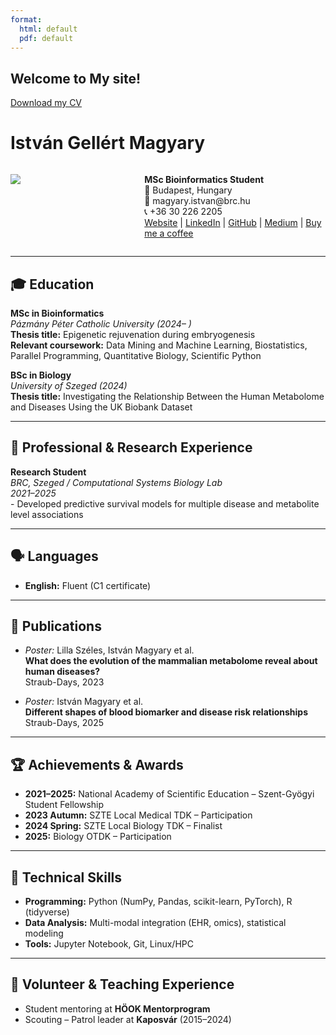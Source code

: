 ```yaml
---
format:
  html: default
  pdf: default
---
```


::: {.content-visible when-format="html"}

# Welcome to My site!

[Download my CV](index.pdf)

:::

# István Gellért Magyary

::: {.columns}

::: {.column width="40%"}
![](images/me.jpeg){.img-fluid}
:::

::: {.column width="60%"}
**MSc Bioinformatics Student**  
📍 Budapest, Hungary  
📧 magyary.istvan@brc.hu  
📞 +36 30 226 2205  
[Website](https://magyaryistvan.hu) | [LinkedIn](https://www.linkedin.com/in/istvan-magyary/) | [GitHub](https://github.com/magistak) | [Medium](https://medium.com/@magistak) | [Buy me a coffee](https://coff.ee/magyary)
:::

:::

---


## 🎓 Education

**MSc in Bioinformatics**  
*Pázmány Péter Catholic University (2024– )*  
**Thesis title:** Epigenetic rejuvenation during embryogenesis  
**Relevant coursework:** Data Mining and Machine Learning, Biostatistics, Parallel Programming, Quantitative Biology, Scientific Python

**BSc in Biology**  
*University of Szeged (2024)*  
**Thesis title:** Investigating the Relationship Between the Human Metabolome and Diseases Using the UK Biobank Dataset

---

## 🧬 Professional & Research Experience

**Research Student**  
*BRC, Szeged / Computational Systems Biology Lab*  
*2021–2025*  
- Developed predictive survival models for multiple disease and metabolite level associations

---

## 🗣️ Languages

- **English:** Fluent (C1 certificate)

---

## 📢 Publications

- *Poster:* Lilla Széles, István Magyary et al.  
  **What does the evolution of the mammalian metabolome reveal about human diseases?**  
  Straub-Days, 2023

- *Poster:* István Magyary et al.  
  **Different shapes of blood biomarker and disease risk relationships**  
  Straub-Days, 2025

---

## 🏆 Achievements & Awards

- **2021–2025:** National Academy of Scientific Education – Szent-Gyögyi Student Fellowship
- **2023 Autumn:** SZTE Local Medical TDK – Participation
- **2024 Spring:** SZTE Local Biology TDK – Finalist
- **2025:** Biology OTDK – Participation

---

## 🧠 Technical Skills

- **Programming:** Python (NumPy, Pandas, scikit-learn, PyTorch), R (tidyverse)
- **Data Analysis:** Multi-modal integration (EHR, omics), statistical modeling
- **Tools:** Jupyter Notebook, Git, Linux/HPC

---

## 🤝 Volunteer & Teaching Experience

- Student mentoring at **HÖOK Mentorprogram**
- Scouting – Patrol leader at **Kaposvár** (2015–2024)


